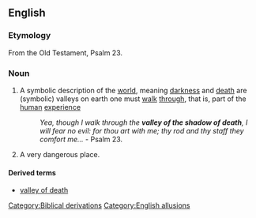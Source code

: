 ==English==

===Etymology===
From the Old Testament, Psalm 23.

===Noun===
{{infl|en|noun|head=[[valley]] of the [[shadow]] of [[death]]}}

# {{idiom}} A symbolic description of the [[world]], meaning [[darkness]] and [[death]] are (symbolic) valleys on earth one must [[walk]] [[through]], that is, part of the [[human]] [[experience]]
#: ''Yea, though I walk through the '''valley of the shadow of death''', I will fear no evil: for thou art with me; thy rod and thy staff they comfort me...'' - Psalm 23.
# {{idiom}} A very dangerous place.

====Derived terms====
* [[valley of death]]

[[Category:Biblical derivations]]
[[Category:English allusions]]